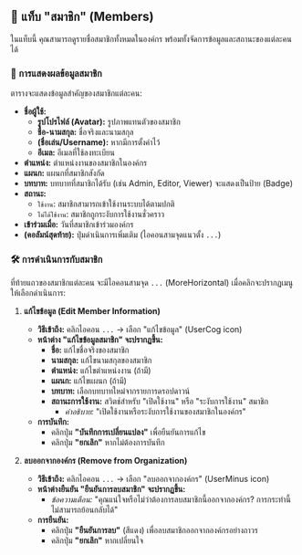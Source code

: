 ## 👥 แท็บ "สมาชิก" (Members)

ในแท็บนี้ คุณสามารถดูรายชื่อสมาชิกทั้งหมดในองค์กร พร้อมทั้งจัดการข้อมูลและสถานะของแต่ละคนได้

### 📜 การแสดงผลข้อมูลสมาชิก

ตารางจะแสดงข้อมูลสำคัญของสมาชิกแต่ละคน:

*   **ชื่อผู้ใช้:**
    *   **รูปโปรไฟล์ (Avatar):** รูปภาพแทนตัวของสมาชิก
    *   **ชื่อ-นามสกุล:** ชื่อจริงและนามสกุล
    *   **(ชื่อเล่น/Username):** หากมีการตั้งค่าไว้
    *   **อีเมล:** อีเมลที่ใช้ลงทะเบียน
*   **ตำแหน่ง:** ตำแหน่งงานของสมาชิกในองค์กร
*   **แผนก:** แผนกที่สมาชิกสังกัด
*   **บทบาท:** บทบาทที่สมาชิกได้รับ (เช่น Admin, Editor, Viewer) จะแสดงเป็นป้าย (Badge)
*   **สถานะ:**
    *   `ใช้งาน`: สมาชิกสามารถเข้าใช้งานระบบได้ตามปกติ
    *   `ไม่ได้ใช้งาน`: สมาชิกถูกระงับการใช้งานชั่วคราว
*   **เข้าร่วมเมื่อ:** วันที่สมาชิกเข้าร่วมองค์กร
*   **(คอลัมน์สุดท้าย):** ปุ่มดำเนินการเพิ่มเติม (ไอคอนสามจุดแนวตั้ง `...`)

### 🛠️ การดำเนินการกับสมาชิก

ที่ท้ายแถวของสมาชิกแต่ละคน จะมีไอคอนสามจุด `...` (MoreHorizontal) เมื่อคลิกจะปรากฏเมนูให้เลือกดำเนินการ:

1.  **แก้ไขข้อมูล (Edit Member Information)**
    *   **วิธีเข้าถึง:** คลิกไอคอน `...` -> เลือก "แก้ไขข้อมูล" (UserCog icon)
    *   **หน้าต่าง "แก้ไขข้อมูลสมาชิก" จะปรากฏขึ้น:**
        *   **ชื่อ:** แก้ไขชื่อจริงของสมาชิก
        *   **นามสกุล:** แก้ไขนามสกุลของสมาชิก
        *   **ตำแหน่ง:** แก้ไขตำแหน่งงาน (ถ้ามี)
        *   **แผนก:** แก้ไขแผนก (ถ้ามี)
        *   **บทบาท:** เลือกบทบาทใหม่จากรายการดรอปดาวน์
        *   **สถานะการใช้งาน:** สวิตช์สำหรับ "เปิดใช้งาน" หรือ "ระงับการใช้งาน" สมาชิก
            *   *คำอธิบาย:* "เปิดใช้งานหรือระงับการใช้งานของสมาชิกในองค์กร"
    *   **การบันทึก:**
        *   คลิกปุ่ม **"บันทึกการเปลี่ยนแปลง"** เพื่อยืนยันการแก้ไข
        *   คลิกปุ่ม **"ยกเลิก"** หากไม่ต้องการบันทึก

2.  **ลบออกจากองค์กร (Remove from Organization)**
    *   **วิธีเข้าถึง:** คลิกไอคอน `...` -> เลือก "ลบออกจากองค์กร" (UserMinus icon)
    *   **หน้าต่างยืนยัน "ยืนยันการลบสมาชิก" จะปรากฏขึ้น:**
        *   *ข้อความเตือน:* "คุณแน่ใจหรือไม่ว่าต้องการลบสมาชิกนี้ออกจากองค์กร? การกระทำนี้ไม่สามารถย้อนกลับได้"
    *   **การยืนยัน:**
        *   คลิกปุ่ม **"ยืนยันการลบ"** (สีแดง) เพื่อลบสมาชิกออกจากองค์กรอย่างถาวร
        *   คลิกปุ่ม **"ยกเลิก"** หากเปลี่ยนใจ